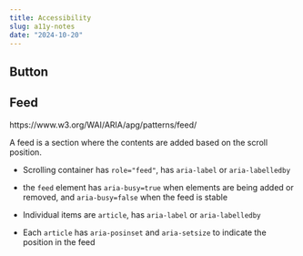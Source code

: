 ```yaml
---
title: Accessibility
slug: a11y-notes
date: "2024-10-20"
---
```


## Button

## Feed

https://www.w3.org/WAI/ARIA/apg/patterns/feed/

A feed is a section where the contents are added based on the scroll position.


- Scrolling container has `role="feed"`, has `aria-label` or `aria-labelledby`

- the `feed` element has `aria-busy=true` when elements are being added or removed, and `aria-busy=false` when the feed is stable

- Individual items are `article`, has `aria-label` or `aria-labelledby`

- Each `article` has `aria-posinset` and `aria-setsize` to indicate the position in the feed
